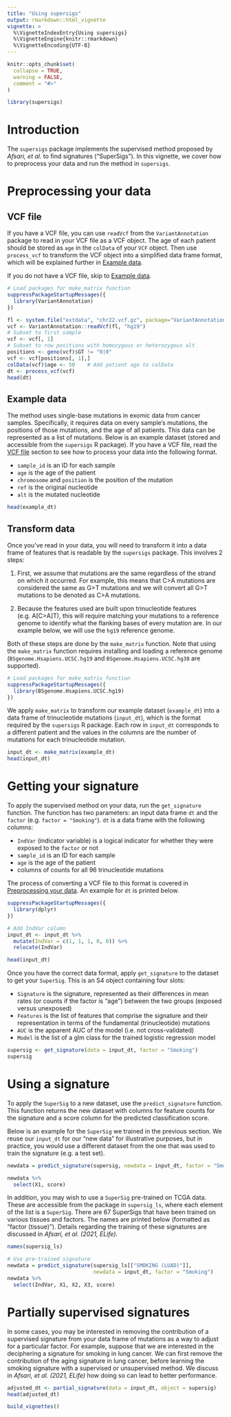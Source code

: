 ```yaml
---
title: "Using supersigs"
output: rmarkdown::html_vignette
vignette: >
  %\VignetteIndexEntry{Using supersigs}
  %\VignetteEngine{knitr::rmarkdown}
  %\VignetteEncoding{UTF-8}
---
```


```r
knitr::opts_chunk$set(
  collapse = TRUE,
  warning = FALSE,
  comment = "#>"
)
```

```r
library(supersigs)
```

# Introduction

The `supersigs` package implements the supervised method proposed by
*Afsari, et al.* to find signatures ("SuperSigs"). In this vignette, 
we cover how to preprocess your data and run the method in `supersigs`.

# Preprocessing your data

## VCF file

If you have a VCF file, you can use `readVcf` from the `VariantAnnotation` 
package to read in your VCF file as a VCF object. The age of each patient 
should be stored as `age` in the `colData` of your `VCF` object. Then use 
`process_vcf` to transform the VCF object into a simplified data frame 
format, which will be explained further in [Example data].

If you do not have a VCF file, skip to [Example data].

```r
# Load packages for make_matrix function
suppressPackageStartupMessages({
  library(VariantAnnotation)
})

fl <- system.file("extdata", "chr22.vcf.gz", package="VariantAnnotation")
vcf <- VariantAnnotation::readVcf(fl, "hg19") 
# Subset to first sample
vcf <- vcf[, 1]
# Subset to row positions with homozygous or heterozygous alt
positions <- geno(vcf)$GT != "0|0" 
vcf <- vcf[positions[, 1],]
colData(vcf)$age <- 50    # Add patient age to colData
dt <- process_vcf(vcf)
head(dt)
```

## Example data

The method uses single-base mutations in exomic data from cancer samples.
Specifically, it requires data on every sample's mutations, the positions
of those mutations, and the age of all patients. This data can be represented
as a list of mutations. Below is an example dataset (stored and accessible 
from the `supersigs` R package). If you have a VCF file, read the [VCF file]
section to see how to process your data into the following format. 

* `sample_id` is an ID for each sample
* `age` is the age of the patient
* `chromosome` and `position` is the position of the mutation
* `ref` is the original nucleotide
* `alt` is the mutated nucleotide 

```r
head(example_dt)
```

## Transform data

Once you've read in your data, you will need to transform it into a data 
frame of features that is readable by the `supersigs` package. This involves 
2 steps:

1. First, we assume that mutations are the same regardless of the strand on 
which it occurred. For example, this means that C>A mutations are considered 
the same as G>T mutations and we will convert all G>T mutations to be denoted 
as C>A mutations.

2. Because the features used are built upon trinucleotide features 
(e.g. A[C>A]T), this will require matching your mutations to a reference genome
to identify what the flanking bases of every mutation are. In our example 
below, we will use the `hg19` reference genome.

Both of these steps are done by the `make_matrix` function. Note that using
the `make_matrix` function requires installing and loading a reference 
genome (`BSgenome.Hsapiens.UCSC.hg19` and `BSgenome.Hsapiens.UCSC.hg38` 
are supported).

```r
# Load packages for make_matrix function
suppressPackageStartupMessages({
  library(BSgenome.Hsapiens.UCSC.hg19)
})
```

We apply `make_matrix` to transform our example dataset (`example_dt`) into
a data frame of trinucleotide mutations (`input_dt`), which is the format 
required by the `supersigs` R package. Each row in `input_dt` corresponds to
a different patient and the values in the columns are the number of mutations
for each trinucleotide mutation.

```r
input_dt <- make_matrix(example_dt)
head(input_dt)
```

# Getting your signature

To apply the supervised method on your data, run the `get_signature` function.
The function has two parameters: an input data frame `dt` and the `factor` 
(e.g. `factor = "Smoking"`). `dt` is a data frame with the following columns:

* `IndVar` (indicator variable) is a logical indicator for whether they were
exposed to the `factor` or not
* `sample_id` is an ID for each sample
* `age` is the age of the patient
* columns of counts for all 96 trinucleotide mutations

The process of converting a VCF file to this format is covered in 
[Preprocessing your data]. An example for `dt` is printed below.

```r
suppressPackageStartupMessages({
  library(dplyr)
})

# Add IndVar column
input_dt <- input_dt %>%
  mutate(IndVar = c(1, 1, 1, 0, 0)) %>%
  relocate(IndVar)

head(input_dt)
```

Once you have the correct data format, apply `get_signature` to the 
dataset to get your `SuperSig`. This is an S4 object containing four slots:

* `Signature` is the signature, represented as their differences in mean 
rates (or counts if the factor is "age") between the two groups (exposed 
versus unexposed)
* `Features` is the list of features that comprise the signature and their 
representation in terms of the fundamental (trinucleotide) mutations
* `AUC` is the apparent AUC of the model (i.e. not cross-validated)
* `Model` is the list of a glm class for the trained logistic regression model

```r
supersig <- get_signature(data = input_dt, factor = "Smoking")
supersig
```

# Using a signature

To apply the `SuperSig` to a new dataset, use the `predict_signature` function.
This function returns the new dataset with columns for feature counts for the 
signature and a score column for the predicted classification score.

Below is an example for the `SuperSig` we trained in the previous section. We 
reuse our `input_dt` for our "new data" for illustrative purposes, but in 
practice, you would use a different dataset from the one that was used to 
train the signature (e.g. a test set).

```r
newdata = predict_signature(supersig, newdata = input_dt, factor = "Smoking")

newdata %>%
  select(X1, score)
```

In addition, you may wish to use a `SuperSig` pre-trained on TCGA data. 
These are accessible from the package in `supersig_ls`, where each element
of the list is a `SuperSig`. There are 67 SuperSigs that have been trained 
on various tissues and factors. The names are printed below (formatted as 
"factor (tissue)"). Details regarding the training of these signatures are 
discussed in *Afsari, et al. (2021, ELife)*.

```r
names(supersig_ls)
```

```r
# Use pre-trained signature
newdata = predict_signature(supersig_ls[["SMOKING (LUAD)"]], 
                            newdata = input_dt, factor = "Smoking")
newdata %>%
  select(IndVar, X1, X2, X3, score)
```


# Partially supervised signatures

In some cases, you may be interested in removing the contribution of a 
supervised signature from your data frame of mutations as a way to adjust 
for a particular factor. For example, suppose that we are interested in the
deciphering a signature for smoking in lung cancer. We can first remove the 
contribution of the aging signature in lung cancer, before learning the 
smoking signature with a supervised or unsupervised method.
We discuss in *Afsari, et al. (2021, ELife)* how doing so can lead to 
better performance.

```r
adjusted_dt <- partial_signature(data = input_dt, object = supersig)
head(adjusted_dt)
```


```r
build_vignettes()
```

